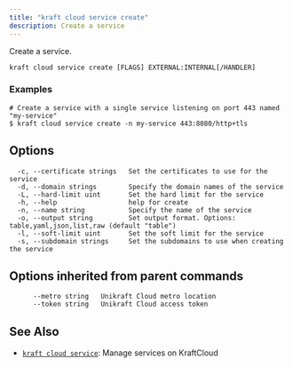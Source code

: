 ```yaml
---
title: "kraft cloud service create"
description: Create a service
---
```


Create a service.

```
kraft cloud service create [FLAGS] EXTERNAL:INTERNAL[/HANDLER]
```

### Examples

```
# Create a service with a single service listening on port 443 named "my-service"
$ kraft cloud service create -n my-service 443:8080/http+tls

```

## Options

```
  -c, --certificate strings   Set the certificates to use for the service
  -d, --domain strings        Specify the domain names of the service
  -L, --hard-limit uint       Set the hard limit for the service
  -h, --help                  help for create
  -n, --name string           Specify the name of the service
  -o, --output string         Set output format. Options: table,yaml,json,list,raw (default "table")
  -l, --soft-limit uint       Set the soft limit for the service
  -s, --subdomain strings     Set the subdomains to use when creating the service
```

## Options inherited from parent commands

```
      --metro string   Unikraft Cloud metro location
      --token string   Unikraft Cloud access token
```

## See Also

* [`kraft cloud service`](/docs/cli/reference/kraft/cloud/service): Manage services on KraftCloud

